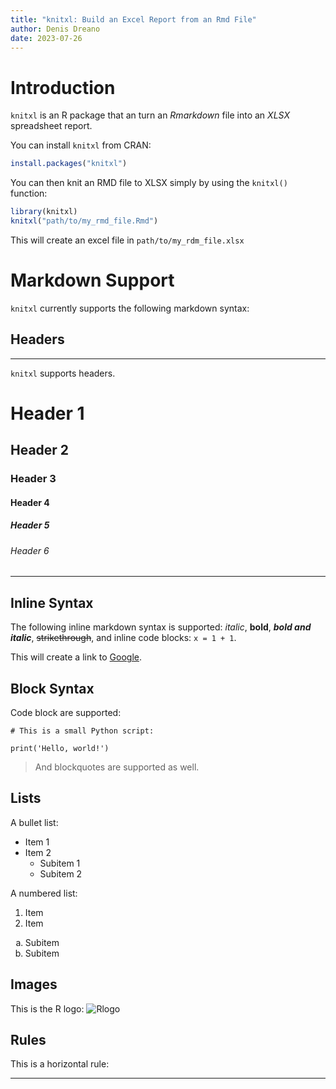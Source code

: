 ```yaml
---
title: "knitxl: Build an Excel Report from an Rmd File"
author: Denis Dreano
date: 2023-07-26
---
```


# Introduction {ws_name=intro}

`knitxl` is an R package that an turn an _Rmarkdown_ file into an _XLSX_
spreadsheet report. 

You can install `knitxl` from CRAN:

```r
install.packages("knitxl")
```

You can then knit an RMD file to XLSX simply by using the `knitxl()` function:

```r
library(knitxl)
knitxl("path/to/my_rmd_file.Rmd")
```

This will create an excel file in `path/to/my_rdm_file.xlsx`

# Markdown Support

`knitxl` currently supports the following markdown syntax:

## Headers

********************************************************************************

`knitxl` supports headers.

# Header 1
## Header 2
### Header 3
#### Header 4
##### Header 5
###### Header 6

********************************************************************************

## Inline Syntax

The following inline markdown syntax is supported: *italic*, **bold**, 
***bold and italic***, ~~strikethrough~~, and inline code blocks:
`x = 1 + 1`.

This will create a link to [Google](https://www.google.com).


## Block Syntax

Code block are supported:

```
# This is a small Python script:

print('Hello, world!')
```

> And blockquotes are supported as well.

## Lists

A bullet list:

* Item 1
* Item 2
  * Subitem 1
  * Subitem 2

A numbered list:

1. Item
2. Item
  a. Subitem
  b. Subitem

## Images

This is the R logo: ![Rlogo](Rlogo.png)

## Rules

This is a horizontal rule:

****************

